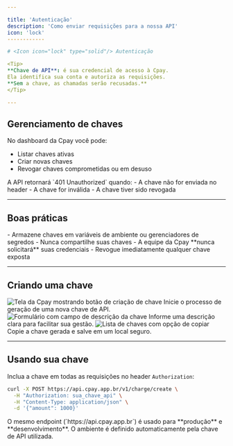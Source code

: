 ```yaml
---

title: 'Autenticação'
description: 'Como enviar requisições para a nossa API'
icon: 'lock'
------------

# <Icon icon="lock" type="solid"/> Autenticação

<Tip>  
**Chave de API**: é sua credencial de acesso à Cpay.  
Ela identifica sua conta e autoriza as requisições.  
**Sem a chave, as chamadas serão recusadas.**  
</Tip>  

---
```


## <Icon icon="key" type="solid"/> Gerenciamento de chaves

No dashboard da Cpay você pode:

* Listar chaves ativas
* Criar novas chaves
* Revogar chaves comprometidas ou em desuso

<Card title="Erro de Autenticação" icon="warning" horizontal>  
A API retornará `401 Unauthorized` quando:  
- A chave não for enviada no header  
- A chave for inválida  
- A chave tiver sido revogada  
</Card>  

---

## <Icon icon="shield-check" type="solid"/> Boas práticas

<Card title="Segurança" icon="light-emergency-on" horizontal>  
- Armazene chaves em variáveis de ambiente ou gerenciadores de segredos  
- Nunca compartilhe suas chaves  
- A equipe da Cpay **nunca solicitará** suas credenciais  
- Revogue imediatamente qualquer chave exposta  
</Card>  

---

## <Icon icon="plus-circle" type="solid"/> Criando uma chave

<Steps>  
  <Step title="Acesse Integrações no Dashboard">  
    <img  
      src="/images/criar-chave-api.png"  
      className="rounded-lg"  
      alt="Tela da Cpay mostrando botão de criação de chave"  
    />  
    <Card title="Clique em 'Criar Chave'">  
      Inicie o processo de geração de uma nova chave de API.  
    </Card>  
  </Step>  

  <Step title="Adicione uma descrição">  
    <img  
      src="/images/exemplo-de-chave-api.png"  
      className="rounded-lg"  
      alt="Formulário com campo de descrição da chave"  
    />  
    <Card title="Identifique a chave">  
      Informe uma descrição clara para facilitar sua gestão.  
    </Card>  
  </Step>  

  <Step title="Copie sua chave">  
    <img  
      src="/images/copiar-chave-api.png"  
      className="rounded-lg"  
      alt="Lista de chaves com opção de copiar"  
    />  
    <Card title="Armazene com segurança">  
      Copie a chave gerada e salve em um local seguro.  
    </Card>  
  </Step>  
</Steps>  

---

## <Icon icon="terminal" type="solid"/> Usando sua chave

Inclua a chave em todas as requisições no header `Authorization`:

```bash
curl -X POST https://api.cpay.app.br/v1/charge/create \
  -H "Authorization: sua_chave_api" \
  -H "Content-Type: application/json" \
  -d '{"amount": 1000}'
```

<Card title="Importante" icon="info" horizontal>  
O mesmo endpoint (`https://api.cpay.app.br`) é usado para **produção** e **desenvolvimento**.  
O ambiente é definido automaticamente pela chave de API utilizada.  
</Card>  

